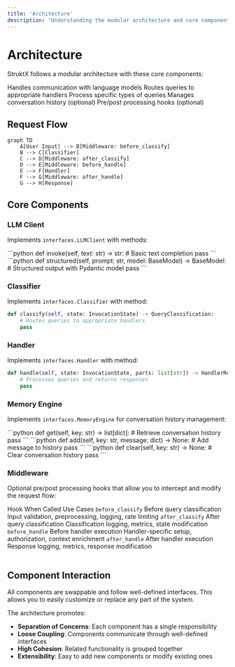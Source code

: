 ```yaml
---
title: 'Architecture'
description: 'Understanding the modular architecture and core components of StruktX'
---
```


# Architecture

StruktX follows a modular architecture with these core components:

<Steps>
  <Step title="LLM Client">
    Handles communication with language models
  </Step>
  <Step title="Classifier">
    Routes queries to appropriate handlers
  </Step>
  <Step title="Handlers">
    Process specific types of queries
  </Step>
  <Step title="Memory Engine">
    Manages conversation history (optional)
  </Step>
  <Step title="Middleware">
    Pre/post processing hooks (optional)
  </Step>
</Steps>

## Request Flow

```mermaid
graph TD
    A[User Input] --> B[Middleware: before_classify]
    B --> C[Classifier]
    C --> D[Middleware: after_classify]
    D --> E[Middleware: before_handle]
    E --> F[Handler]
    F --> G[Middleware: after_handle]
    G --> H[Response]
```

## Core Components

### LLM Client

Implements `interfaces.LLMClient` with methods:

<CodeGroup>
  <CodeGroupItem title="Basic Invocation">
    ```python
    def invoke(self, text: str) -> str:
        # Basic text completion
        pass
    ```
  </CodeGroupItem>
  <CodeGroupItem title="Structured Output">
    ```python
    def structured(self, prompt: str, model: BaseModel) -> BaseModel:
        # Structured output with Pydantic model
        pass
    ```
  </CodeGroupItem>
</CodeGroup>

### Classifier

Implements `interfaces.Classifier` with method:

```python
def classify(self, state: InvocationState) -> QueryClassification:
    # Routes queries to appropriate handlers
    pass
```

### Handler

Implements `interfaces.Handler` with method:

```python
def handle(self, state: InvocationState, parts: list[str]) -> HandlerResult:
    # Processes queries and returns responses
    pass
```

### Memory Engine

Implements `interfaces.MemoryEngine` for conversation history management:

<CodeGroup>
  <CodeGroupItem title="Get History">
    ```python
    def get(self, key: str) -> list[dict]:
        # Retrieve conversation history
        pass
    ```
  </CodeGroupItem>
  <CodeGroupItem title="Add Message">
    ```python
    def add(self, key: str, message: dict) -> None:
        # Add message to history
        pass
    ```
  </CodeGroupItem>
  <CodeGroupItem title="Clear History">
    ```python
    def clear(self, key: str) -> None:
        # Clear conversation history
        pass
    ```
  </CodeGroupItem>
</CodeGroup>

### Middleware

Optional pre/post processing hooks that allow you to intercept and modify the request flow:

<Table>
  <TableHead>
    <TableRow>
      <TableHeader>Hook</TableHeader>
      <TableHeader>When Called</TableHeader>
      <TableHeader>Use Cases</TableHeader>
    </TableRow>
  </TableHead>
  <TableBody>
    <TableRow>
      <TableCell><code>before_classify</code></TableCell>
      <TableCell>Before query classification</TableCell>
      <TableCell>Input validation, preprocessing, logging, rate limiting</TableCell>
    </TableRow>
    <TableRow>
      <TableCell><code>after_classify</code></TableCell>
      <TableCell>After query classification</TableCell>
      <TableCell>Classification logging, metrics, state modification</TableCell>
    </TableRow>
    <TableRow>
      <TableCell><code>before_handle</code></TableCell>
      <TableCell>Before handler execution</TableCell>
      <TableCell>Handler-specific setup, authorization, context enrichment</TableCell>
    </TableRow>
    <TableRow>
      <TableCell><code>after_handle</code></TableCell>
      <TableCell>After handler execution</TableCell>
      <TableCell>Response logging, metrics, response modification</TableCell>
    </TableRow>
  </TableBody>
</Table>

## Component Interaction

<Callout>
  All components are swappable and follow well-defined interfaces. This allows you to easily customize or replace any part of the system.
</Callout>

The architecture promotes:

- **Separation of Concerns**: Each component has a single responsibility
- **Loose Coupling**: Components communicate through well-defined interfaces
- **High Cohesion**: Related functionality is grouped together
- **Extensibility**: Easy to add new components or modify existing ones
